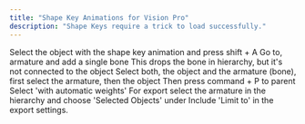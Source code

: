 ```yaml
---
title: "Shape Key Animations for Vision Pro"
description: "Shape Keys require a trick to load successfully."
---
```


<Steps>
  <Step title="Add Armature">
    Select the object with the shape key animation and press shift + A
  </Step>
  <Step title="Add Single Bone">
    Go to, armature and add a single bone
    This drops the bone in hierarchy, but it's not connected to the object
  </Step>
  <Step title="Select Both Objects">
    Select both, the object and the armature (bone), first select the armature, then the object
  </Step>
  <Step title="Parent Objects">
    Then press command + P to parent
  </Step>
  <Step title="Choose Automatic Weights">
    Select 'with automatic weights'
  </Step>
  <Step title="Export Settings">
    For export select the armature in the hierarchy and choose 'Selected Objects' under Include 'Limit to' in the export settings.
  </Step>
</Steps>

